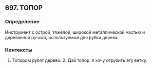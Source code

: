 ## 697. ТОПОР
### Определение
Инструмент с острой, тяжёлой, широкой металлической частью и деревянной ручкой, используемый для рубки дерева.

### Контексты
1. Топором рубят дерево. 2. Дай топор, я хочу отрубить эту ветку.


